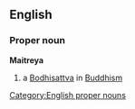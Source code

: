 ==English==
===Proper noun===
{{wikipedia|Maitreya}}
'''Maitreya'''
#a [[Bodhisattva]] in [[Buddhism]]

[[Category:English proper nouns]]